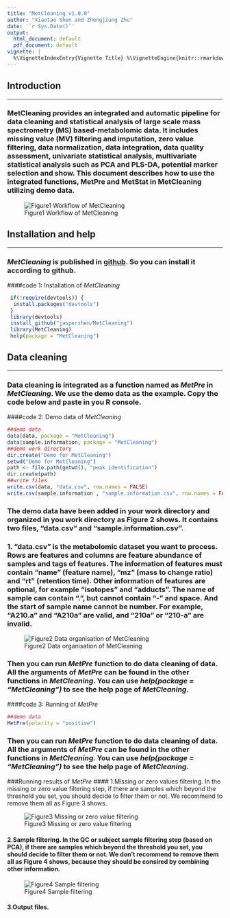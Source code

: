 ```yaml
---
title: "MetCleaning v1.0.0"
author: "Xiaotao Shen and Zhengjiang Zhu"
date: '`r Sys.Date()`'
output:
  html_document: default
  pdf_document: default
vignette: |
  %\VignetteIndexEntry{Vignette Title} %\VignetteEngine{knitr::rmarkdown} %\VignetteEncoding{UTF-8}
---
```


## **Introduction**
******************************************
### MetCleaning provides an integrated and automatic pipeline for data cleaning and statistical analysis of large scale mass spectrometry (MS) based-metabolomic data. It includes missing value (MV) filtering and imputation, zero value filtering, data normalization, data integration, data quality assessment, univariate statistical analysis, multivariate statistical analysis such as PCA and PLS-DA, potential marker selection and show. This document describes how to use the integrated functions, MetPre and MetStat in MetCleaning utilizing demo data.

![Figure1 Workflow of MetCleaning](workflow.tif)

## **Installation and help**
******************************************
### *MetCleaning* is published in [github](https://github.com/jaspershen/MetCleaning). So you can install it according to github.

####code 1: Installation of *MetCleaning*
```r
 if(!require(devtools)) {
  install.packages("devtools")
 }
 library(devtools)
 install_github("jaspershen/MetCleaning")
 library(MetCleaning)
 help(package = "MetCleaning")
```

## **Data cleaning**
******************************************
### Data cleaning is integrated as a function named as *MetPre* in *MetCleaning*. We use the demo data as the example. Copy the code below and paste in you R console.

####code 2: Demo data of *MetCleaning*
```r
##demo data
data(data, package = "MetCleaning")
data(sample.information, package = "MetCleaning")
##demo work directory
dir.create("Demo for MetCleaning")
setwd("Demo for MetCleaning")
path <- file.path(getwd(), "peak identification")
dir.create(path)
##write files
write.csv(data, "data.csv", row.names = FALSE)
write.csv(sample.information , "sample.information.csv", row.names = FALSE)
```

### The demo data have been added in your work directory and organized in you work directory as Figure 2 shows. It contains two files, "data.csv" and "sample.information.csv".
### 1. "data.csv" is the metabolomic dataset you want to process. Rows are features and columns are feature abundance of samples and tags of features. The information of features must contain "name" (feature name), "mz" (mass to change ratio) and "rt" (retention time). Other information of features are optional, for example "isotopes" and "adducts". The name of sample can contain ".", but cannot contain "-" and space. And the start of sample name cannot be number. **For example, "A210.a" and "A210a" are valid, and "210a" or "210-a" are invalid.**

![Figure2 Data organisation of MetCleaning](data organisation.tif)

### Then you can run *MetPre* function to do data cleaning of data. All the arguments of *MetPre* can be found in the other functions in *MetCleaning*. You can use *help(package = "MetCleaning")* to see the help page of *MetCleaning*. 

####code 3: Running of *MetPre*
```r
##demo data
MetPre(polarity = "positive")
```

### Then you can run *MetPre* function to do data cleaning of data. All the arguments of *MetPre* can be found in the other functions in *MetCleaning*. You can use *help(package = "MetCleaning")* to see the help page of *MetCleaning*. 

###Running results of *MetPre*
#### 1.Missing or zero values filtering. In the missing or zero value filtering step, if there are samples which beyond the threshold you set, you should decide to filter them or not. We recommend to remove them all as Figure 3 shows.

![Figure3 Missing or zero value filtering](mv filter.png)

#### 2.Sample filtering. In the QC or subject sample filtering step (based on PCA), if there are samples which beyond the threshold you set, you should decide to filter them or not. We don't recommend to remove them all as Figure 4 shows, because they should be consired by combining other information.

![Figure4 Sample filtering](sample filter.png)

#### 3.Output files. 


